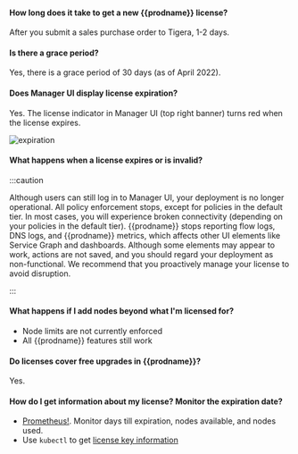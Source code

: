 #### How long does it take to get a new {{prodname}} license?  
   After you submit a sales purchase order to Tigera, 1-2 days.

#### Is there a grace period? 
   Yes, there is a grace period of 30 days (as of April 2022).

#### Does Manager UI display license expiration?
   Yes. The license indicator in Manager UI (top right banner) turns red when the license expires.

   ![expiration](/img/calico-enterprise/expiration.png)

#### What happens when a license expires or is invalid?  
   
   :::caution

   Although users can still log in to Manager UI, your deployment is no longer operational. All policy enforcement stops, except for policies in the default tier. In most cases, you will experience broken connectivity (depending on your policies in the default tier). {{prodname}} stops reporting flow logs, DNS logs, and {{prodname}} metrics, which affects other UI elements like Service Graph and dashboards. Although some elements may appear to work, actions are not saved, and you should regard your deployment as non-functional. We recommend that you proactively manage your license to avoid disruption.
   
   :::

#### What happens if I add nodes beyond what I'm licensed for?

- Node limits are not currently enforced
- All {{prodname}} features still work

#### Do licenses cover free upgrades in {{prodname}}?
   Yes. 

#### How do I get information about my license? Monitor the expiration date?  
   - [Prometheus!](../../../calico-enterprise/maintenance/monitor/metrics/license-agent.mdx). Monitor days till expiration, nodes available, and nodes used.
   - Use `kubectl` to get [license key information](../../../calico-enterprise/reference/resources/licensekey.mdx#viewing-information-about-your-license-key)